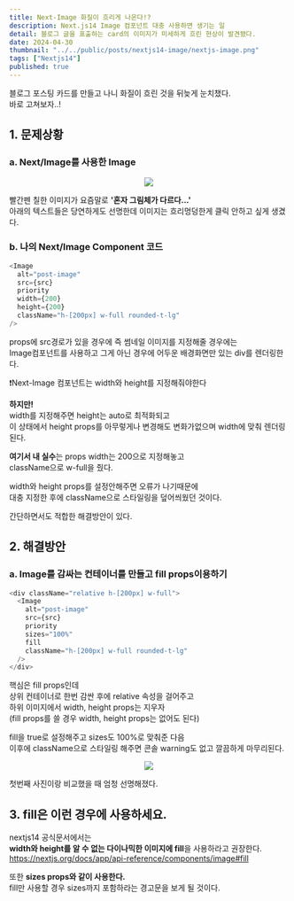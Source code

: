 ```yaml
---
title: Next-Image 화질이 흐리게 나온다!?
description: Next.js14 Image 컴포넌트 대충 사용하면 생기는 일
detail: 블로그 글을 표출하는 card의 이미지가 미세하게 흐린 현상이 발견됐다.
date: 2024-04-30
thumbnail: "../../public/posts/nextjs14-image/nextjs-image.png"
tags: ["Nextjs14"]
published: true
---
```


블로그 포스팅 카드를 만들고 나니 화질이 흐린 것을 뒤늦게
눈치챘다. <br /> 바로 고쳐보자..!

## 1. 문제상황

### a. Next/Image를 사용한 Image

<center>
  <img src="../../public/posts/nextjs14-image/bad-quality-image.png" />
</center>

빨간펜 칠한 이미지가 요즘말로 **'혼자 그림체가 다르다...'**  
아래의 텍스트들은 당연하게도 선명한데 이미지는 흐리멍덩한게 클릭 안하고 싶게 생겼다.

### b. 나의 Next/Image Component 코드

```js
<Image
  alt="post-image"
  src={src}
  priority
  width={200}
  height={200}
  className="h-[200px] w-full rounded-t-lg"
/>
```

props에 src경로가 있을 경우에 즉 썸네일 이미지를 지정해줄 경우에는  
Image컴포넌트를 사용하고
그게 아닌 경우에 어두운 배경화면만 있는 div를 렌더링한다.

<Callout type="danger">
  ❗️Next-Image 컴포넌트는 width와 height를
  지정해줘야한다
</Callout>

**하지만!**  
width를 지정해주면 height는 auto로 최적화되고  
이 상태에서 height props를 아무렇게나 변경해도 변화가없으며 width에 맞춰 렌더링된다.

**여기서 내 실수**는 props width는 200으로 지정해놓고  
className으로 w-full을 줬다.

width와 height props를 설정안해주면 오류가 나기때문에  
대충 지정한 후에 className으로 스타일링을 덮어씌웠던 것이다.

간단하면서도 적합한 해결방안이 있다.

## 2. 해결방안

### a. Image를 감싸는 컨테이너를 만들고 fill props이용하기

```js
<div className="relative h-[200px] w-full">
  <Image
    alt="post-image"
    src={src}
    priority
    sizes="100%"
    fill
    className="h-[200px] w-full rounded-t-lg"
  />
</div>
```

핵심은 fill props인데  
상위 컨테이너로 한번 감싼 후에 relative 속성을 걸어주고  
하위 이미지에서 width, height props는 지우자  
(fill props를 쓸 경우 width, height props는 없어도 된다)

fill을 true로 설정해주고 sizes도 100%로 맞춰준 다음  
이후에 className으로 스타일링 해주면 콘솔 warning도 없고 깔끔하게 마무리된다.

<center>
  <img src="../../public/posts/nextjs14-image/good-quality-image.png" />
</center>

첫번째 사진이랑 비교했을 때 엄청 선명해졌다.

## 3. fill은 이런 경우에 사용하세요.

nextjs14 공식문서에서는  
**width와 height를 알 수 없는 다이나믹한 이미지에 fill**을 사용하라고 권장한다.  
https://nextjs.org/docs/app/api-reference/components/image#fill

또한 **sizes props와 같이 사용한다.**  
fill만 사용할 경우 sizes까지 포함하라는 경고문을 보게 될 것이다.
